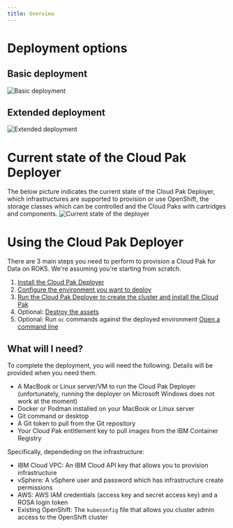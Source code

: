 ```yaml
---
title: Overview
---
```


# Deployment options

## Basic deployment
![Basic deployment](./cloud-pak-context-deployment-basic.png)

## Extended deployment
![Extended deployment](./cloud-pak-context-deployment-full.png)

# Current state of the Cloud Pak Deployer
The below picture indicates the current state of the Cloud Pak Deployer, which infrastructures are supported to provision or use OpenShift, the storage classes which can be controlled and the Cloud Paks with cartridges and components.
![Current state of the deployer](./cp-deploy-current-state.png)

# Using the Cloud Pak Deployer
There are 3 main steps you need to perform to provision a Cloud Pak for Data on ROKS. We're assuming you're starting from scratch.

1. [Install the Cloud Pak Deployer](/cp-deploy/install)
2. [Configure the environment you want to deploy](/cp-deploy/configure)
3. [Run the Cloud Pak Deployer to create the cluster and install the Cloud Pak](/cp-deploy-run)
4. Optional: [Destroy the assets](/cp-deploy/destroy)
5. Optional: Run `oc` commands against the deployed environment [Open a command line](/cp-deploy/command)

## What will I need?
To complete the deployment, you will need the following. Details will be provided when you need them.
* A MacBook or Linux server/VM to run the Cloud Pak Deployer (unfortunately, running the deployer on Microsoft Windows does not work at the moment)
* Docker or Podman installed on your MacBook or Linux server
* Git command or desktop
* A Git token to pull from the Git repository
* Your Cloud Pak entitlement key to pull images from the IBM Container Registry

Specifically, dependeding on the infrastructure:
* IBM Cloud VPC: An IBM Cloud API key that allows you to provision infrastructure
* vSphere: A vSphere user and password which has infrastructure create permissions
* AWS: AWS IAM credentials (access key and secret access key) and a ROSA login token
* Existing OpenShift: The `kubeconfig` file that allows you cluster admin access to the OpenShift cluster